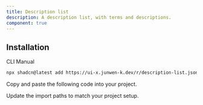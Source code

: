 ```yaml
---
title: Description list
description: A description list, with terms and descriptions.
component: true
---
```


<ComponentPreview name="description-list-demo" />

## Installation

<Tabs defaultValue="cli">

<TabsList>
  <TabsTrigger value="cli">CLI</TabsTrigger>
  <TabsTrigger value="manual">Manual</TabsTrigger>
</TabsList>

<TabsContent value="cli">

```bash
npx shadcn@latest add https://ui-x.junwen-k.dev/r/description-list.json
```

</TabsContent>

<TabsContent value="manual">

<Steps>

<Step>Copy and paste the following code into your project.</Step>

<ComponentSource name="description-list" />

<Step>Update the import paths to match your project setup.</Step>

</Steps>

</TabsContent>

</Tabs>
